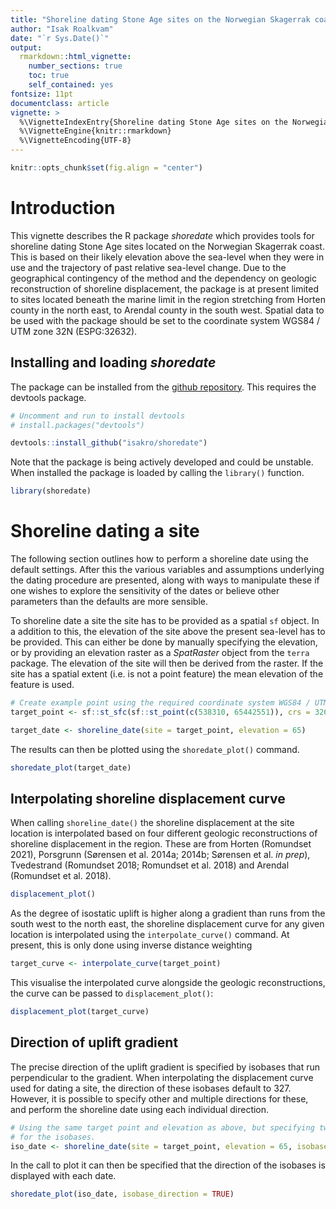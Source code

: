 ```yaml
---
title: "Shoreline dating Stone Age sites on the Norwegian Skagerrak coast using the shoredate package"
author: "Isak Roalkvam"
date: "`r Sys.Date()`"
output:
  rmarkdown::html_vignette:
    number_sections: true
    toc: true
    self_contained: yes
fontsize: 11pt
documentclass: article
vignette: >
  %\VignetteIndexEntry{Shoreline dating Stone Age sites on the Norwegian Skagerrak coast using the shoredate package}
  %\VignetteEngine{knitr::rmarkdown}
  %\VignetteEncoding{UTF-8}
---
```

```r
knitr::opts_chunk$set(fig.align = "center")
```

# Introduction
This vignette describes the R package *shoredate* which provides tools for shoreline dating Stone Age sites located on the Norwegian Skagerrak coast. This is based on their likely elevation above the sea-level when they were in use and the trajectory of past relative sea-level change. Due to the geographical contingency of the method and the dependency on geologic reconstruction of shoreline displacement, the package is at present limited to sites located beneath the marine limit in the region stretching from Horten county in the north east, to Arendal county in the south west. Spatial data to be used with the package should be set to the coordinate system WGS84 / UTM zone 32N (ESPG:32632).

## Installing and loading *shoredate*

The package can be installed from the [github repository](https://github.com/isakro/shoredate). This requires the devtools package.

```r
# Uncomment and run to install devtools
# install.packages("devtools")

devtools::install_github("isakro/shoredate")
```

Note that the package is being actively developed and could be unstable. When installed the package is loaded by calling the `library()` function.
```r
library(shoredate)
```

# Shoreline dating a site
The following section outlines how to perform a shoreline date using the default settings. After this the various variables and assumptions underlying the dating procedure are presented, along with ways to manipulate these if one wishes to explore the sensitivity of the dates or believe other parameters than the defaults are more sensible. 

To shoreline date a site the site has to be provided as a spatial `sf` object. In a addition to this, the elevation of the site above the present sea-level has to be provided. This can either be done by manually specifying the elevation, or by providing an elevation raster as a *SpatRaster* object from the `terra` package. The elevation of the site will then be derived from the raster. If the site has a spatial extent (i.e. is not a point feature) the mean elevation of the feature is used.

```r
# Create example point using the required coordinate system WGS84 / UTM zone 32N (EPSG:32632).
target_point <- sf::st_sfc(sf::st_point(c(538310, 65442551)), crs = 32632)

target_date <- shoreline_date(site = target_point, elevation = 65)
```

The results can then be plotted using the `shoredate_plot()` command.
```r
shoredate_plot(target_date)
```

## Interpolating shoreline displacement curve
When calling `shoreline_date()` the shoreline displacement at the site location is interpolated based on four different geologic reconstructions of shoreline displacement in the region. These are from Horten (Romundset 2021), Porsgrunn (Sørensen et al. 2014a; 2014b; Sørensen et al. *in prep*), Tvedestrand (Romundset 2018; Romundset et al. 2018) and Arendal (Romundset et al. 2018).

```r
displacement_plot()
```

As the degree of isostatic uplift is higher along a gradient than runs from the south west to the north east, the shoreline displacement curve for any given location is interpolated using the `interpolate_curve()` command. At present, this is only done using inverse distance weighting

```r
target_curve <- interpolate_curve(target_point)
```

This visualise the interpolated curve alongside the geologic reconstructions, the curve can be passed to `displacement_plot()`:

```r
displacement_plot(target_curve)
```

## Direction of uplift gradient
The precise direction of the uplift gradient is specified by isobases that run perpendicular to the gradient. When interpolating the displacement curve used for dating a site, the direction of these isobases default to 327. However, it is possible to specify other and multiple directions for these, and perform the shoreline date using each individual direction. 

```r
# Using the same target point and elevation as above, but specifying two different directions
# for the isobases.
iso_date <- shoreline_date(site = target_point, elevation = 65, isobase_direction = c(325, 338))
```

In the call to plot it can then be specified that the direction of the isobases is displayed with each date.
```r
shoredate_plot(iso_date, isobase_direction = TRUE)
```

